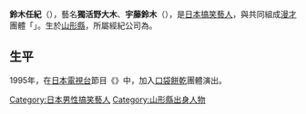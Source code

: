 {{blpunsourced|time=2018-08-25T14:54:05+00:00}}
{{藝人
| 姓名 = 鈴木任紀
| 類型 = 男藝人
| 圖片 = 
| 圖片尺寸 = 
| 圖片簡介 = 
| 本名 = 
| 英文名 = 
| 羅馬拼音 = 
| 外文名 = 
| 其他藝名 = 獨活野大木、宇藤鈴木
| 國籍 = {{JPN}}
| 出生日期 = {{Birth_date_and_age|1970|1|19}}
| 出生地點 = {{JPN}}[[山形縣|山形縣]]
| 民族 = 大和族
| 職業 = [[搞笑藝人|搞笑藝人]]
| 語言 = [[日語|日語]]
| 教育程度 =
| 音樂類型 = 
| 出道地點 =
| 配偶 =
| 兒女 = 
| 出道作 = 
| 出道日期 = 
| 代表作 = 
| 活躍年代 = 
| 唱片公司 = 
| 經紀公司 = {{link-ja|淺井企劃|浅井企画}}
| 網站 = 
| 相關團體 = [[口袋餅乾|口袋餅乾]]（已停止活動）<br />{{link-ja|KYAEEN|キャイ〜ン}}
| 獎項 = 
| imdb =
}}

'''鈴木任紀'''（{{bd|1970年|1月19日|||Suzuki, Udo}}），藝名'''獨活野大木'''、'''宇藤鈴木'''（{{lang-ja|ウド鈴木}}），是[[日本|日本]][[搞笑藝人|搞笑藝人]]，與{{link-ja|天野博之|天野ひろゆき}}共同組成[[漫才|漫才]]團體「{{link-ja|KYAEEN|キャイ〜ン}}」。生於[[山形縣|山形縣]]，所屬經紀公司為{{link-ja|淺井企劃|浅井企画}}。

==生平==
1995年，在[[日本電視台|日本電視台]]節目《{{link-ja|火焰大對抗|ウッチャンナンチャンのウリナリ}}》中，加入[[口袋餅乾|口袋餅乾]]團體演出。

{{DEFAULTSORT:Suzuki, Udo}}
[[Category:日本男性搞笑藝人|Category:日本男性搞笑藝人]]
[[Category:山形縣出身人物|Category:山形縣出身人物]]
